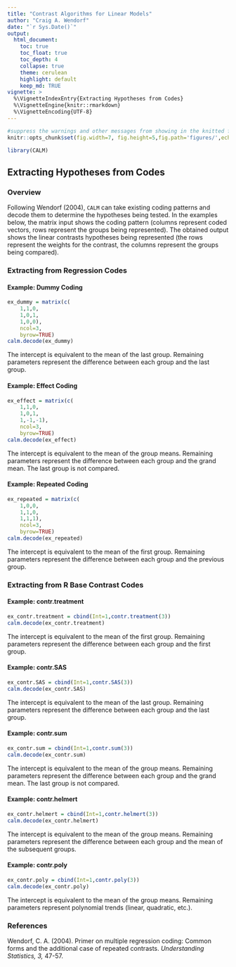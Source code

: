 ```yaml
---
title: "Contrast Algorithms for Linear Models"
author: "Craig A. Wendorf"
date: "`r Sys.Date()`"
output:
  html_document:
    toc: true
    toc_float: true
    toc_depth: 4
    collapse: true
    theme: cerulean
    highlight: default
    keep_md: TRUE
vignette: >
  %\VignetteIndexEntry{Extracting Hypotheses from Codes}
  %\VignetteEngine{knitr::rmarkdown}
  %\VignetteEncoding{UTF-8}
---
```


```r
#suppress the warnings and other messages from showing in the knitted file.
knitr::opts_chunk$set(fig.width=7, fig.height=5,fig.path='figures/',echo=TRUE,warning=FALSE,message=FALSE)
```

```r
library(CALM)
```

## Extracting Hypotheses from Codes

### Overview

Following Wendorf (2004), `CALM` can take existing coding patterns and decode them to determine the hypotheses being tested. In the examples below, the matrix input shows the coding pattern (columns represent coded vectors, rows represent the groups being represented). The obtained output shows the linear contrasts hypotheses being represented (the rows represent the weights for the contrast, the columns represent the groups being compared).

### Extracting from Regression Codes

#### Example: Dummy Coding

```r
ex_dummy = matrix(c(
    1,1,0,
    1,0,1,
    1,0,0),
    ncol=3,
    byrow=TRUE)
calm.decode(ex_dummy)
```

The intercept is equivalent to the mean of the last group. Remaining parameters represent the difference between each group and the last group. 

#### Example: Effect Coding

```r
ex_effect = matrix(c(
    1,1,0,
    1,0,1,
    1,-1,-1),
    ncol=3,
    byrow=TRUE)
calm.decode(ex_effect)
```

The intercept is equivalent to the mean of the group means. Remaining parameters represent the difference between each group and the grand mean. The last group is not compared. 

#### Example: Repeated Coding

```r
ex_repeated = matrix(c(
    1,0,0,
    1,1,0,
    1,1,1),
    ncol=3,
    byrow=TRUE)
calm.decode(ex_repeated)
```

The intercept is equivalent to the mean of the first group. Remaining parameters represent the difference between each group and the previous group. 

### Extracting from R Base Contrast Codes

#### Example: contr.treatment

```r
ex_contr.treatment = cbind(Int=1,contr.treatment(3))
calm.decode(ex_contr.treatment)
```

The intercept is equivalent to the mean of the first group. Remaining parameters represent the difference between each group and the first group. 

#### Example: contr.SAS

```r
ex_contr.SAS = cbind(Int=1,contr.SAS(3))
calm.decode(ex_contr.SAS)
```

The intercept is equivalent to the mean of the last group. Remaining parameters represent the difference between each group and the last group.

#### Example: contr.sum

```r
ex_contr.sum = cbind(Int=1,contr.sum(3))
calm.decode(ex_contr.sum)
```

The intercept is equivalent to the mean of the group means. Remaining parameters represent the difference between each group and the grand mean. The last group is not compared.

#### Example: contr.helmert

```r
ex_contr.helmert = cbind(Int=1,contr.helmert(3))
calm.decode(ex_contr.helmert)
```

The intercept is equivalent to the mean of the group means. Remaining parameters represent the difference between each group and the mean of the subsequent groups. 

#### Example: contr.poly

```r
ex_contr.poly = cbind(Int=1,contr.poly(3))
calm.decode(ex_contr.poly)
```

The intercept is equivalent to the mean of the group means. Remaining parameters represent polynomial trends (linear, quadratic, etc.).

### References

Wendorf, C. A. (2004). Primer on multiple regression coding: Common forms and the additional case of repeated contrasts. *Understanding Statistics, 3,* 47-57. 
